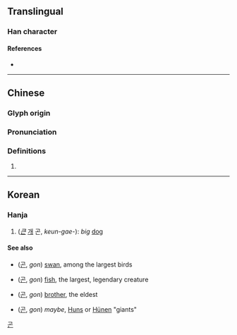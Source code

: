 {{character info}}
==Translingual==

===Han character===
{{Han char|rn=94|rad=犬|as=08|sn=11|four=46211|canj=KHAPP|ids=⿰犭昆}}

====References====
* {{Han ref|kx=0713.070|dkj=20479|dj=1125.040|hdz=21353.030|uh=7311|ud=29457|bh=D663|bd=54883}}

----

==Chinese==
{{zh-forms}}

===Glyph origin===
{{Han etym}}

===Pronunciation===
{{zh-pron
|m=kūn
|m-s=
|dg=
|c=kwan1
|c-t=
|g=
|h=pfs=
|j=
|mb=
|md=
|mn=
|mn-t=
|w=
|x=
|mc=y
|oc=y
|cat=
}}

===Definitions===
{{zh-hanzi}}

# {{rfdef|zh}}

----

==Korean==

===Hanja===
{{ko-hanja|hangeul=곤|eumhun=|rv=gon|mr=|y=}}

# (''[[크다|큰]]'' [[개]] 곤, ''keun-gae-''): ''big'' [[dog]]

====See also====
* {{l|ko|鵾}} ([[곤]], ''gon'') [[swan]], among the largest birds
* {{l|ko|鯤}} ([[곤]], ''gon'') [[fish]], the largest, legendary creature
* {{l|ko|昆}} ([[곤]], ''gon'') [[brother]], the eldest
* {{l|ko|混}} ([[곤]], ''gon'') ''maybe'', [[Hun]]s or [[Hünen]] "giants"

[[Category:Hanja readings|곤]]
